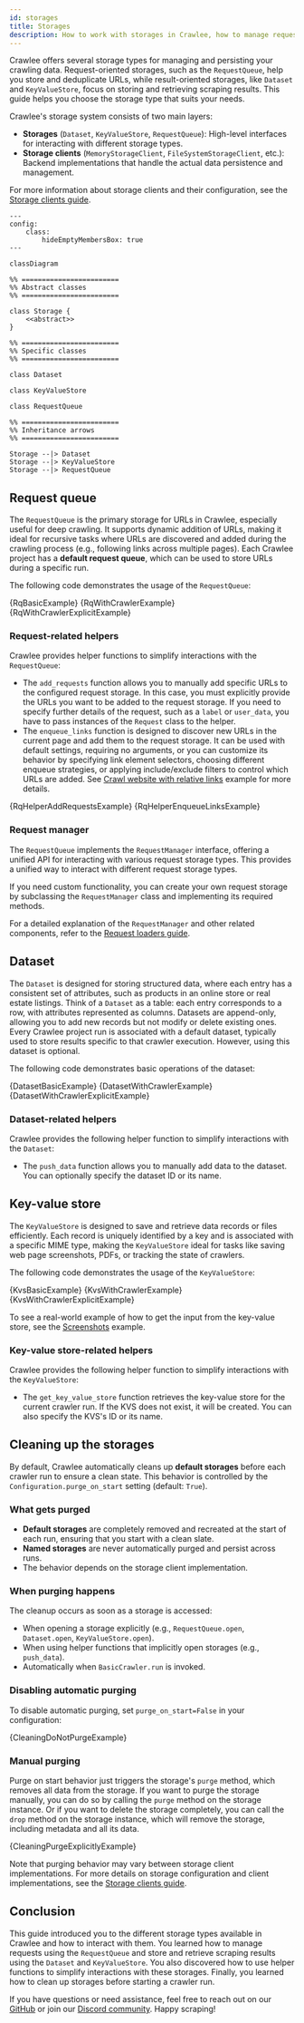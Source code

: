 ```yaml
---
id: storages
title: Storages
description: How to work with storages in Crawlee, how to manage requests and how to store and retrieve scraping results.
---
```







Crawlee offers several storage types for managing and persisting your crawling data. Request-oriented storages, such as the <ApiLink to="class/RequestQueue">`RequestQueue`</ApiLink>, help you store and deduplicate URLs, while result-oriented storages, like <ApiLink to="class/Dataset">`Dataset`</ApiLink> and <ApiLink to="class/KeyValueStore">`KeyValueStore`</ApiLink>, focus on storing and retrieving scraping results. This guide helps you choose the storage type that suits your needs.

Crawlee's storage system consists of two main layers:
- **Storages** (<ApiLink to="class/Dataset">`Dataset`</ApiLink>, <ApiLink to="class/KeyValueStore">`KeyValueStore`</ApiLink>, <ApiLink to="class/RequestQueue">`RequestQueue`</ApiLink>): High-level interfaces for interacting with different storage types.
- **Storage clients** (<ApiLink to="class/MemoryStorageClient">`MemoryStorageClient`</ApiLink>, <ApiLink to="class/FileSystemStorageClient">`FileSystemStorageClient`</ApiLink>, etc.): Backend implementations that handle the actual data persistence and management.

For more information about storage clients and their configuration, see the [Storage clients guide](./storage-clients).

```mermaid
---
config:
    class:
        hideEmptyMembersBox: true
---

classDiagram

%% ========================
%% Abstract classes
%% ========================

class Storage {
    <<abstract>>
}

%% ========================
%% Specific classes
%% ========================

class Dataset

class KeyValueStore

class RequestQueue

%% ========================
%% Inheritance arrows
%% ========================

Storage --|> Dataset
Storage --|> KeyValueStore
Storage --|> RequestQueue
```

## Request queue

The <ApiLink to="class/RequestQueue">`RequestQueue`</ApiLink> is the primary storage for URLs in Crawlee, especially useful for deep crawling. It supports dynamic addition of URLs, making it ideal for recursive tasks where URLs are discovered and added during the crawling process (e.g., following links across multiple pages). Each Crawlee project has a **default request queue**, which can be used to store URLs during a specific run.

The following code demonstrates the usage of the <ApiLink to="class/RequestQueue">`RequestQueue`</ApiLink>:

<Tabs groupId="request_queue">
    <TabItem value="request_queue_basic_example" label="Basic usage" default>
        <RunnableCodeBlock className="language-python" language="python">
            {RqBasicExample}
        </RunnableCodeBlock>
    </TabItem>
    <TabItem value="request_queue_with_crawler" label="Usage with Crawler">
        <RunnableCodeBlock className="language-python" language="python">
            {RqWithCrawlerExample}
        </RunnableCodeBlock>
    </TabItem>
    <TabItem value="request_queue_with_crawler_explicit" label="Explicit usage with Crawler" default>
        <RunnableCodeBlock className="language-python" language="python">
            {RqWithCrawlerExplicitExample}
        </RunnableCodeBlock>
    </TabItem>
</Tabs>

### Request-related helpers

Crawlee provides helper functions to simplify interactions with the <ApiLink to="class/RequestQueue">`RequestQueue`</ApiLink>:

- The <ApiLink to="class/AddRequestsFunction">`add_requests`</ApiLink> function allows you to manually add specific URLs to the configured request storage. In this case, you must explicitly provide the URLs you want to be added to the request storage. If you need to specify further details of the request, such as a `label` or `user_data`, you have to pass instances of the <ApiLink to="class/Request">`Request`</ApiLink> class to the helper.
- The <ApiLink to="class/EnqueueLinksFunction">`enqueue_links`</ApiLink> function is designed to discover new URLs in the current page and add them to the request storage. It can be used with default settings, requiring no arguments, or you can customize its behavior by specifying link element selectors, choosing different enqueue strategies, or applying include/exclude filters to control which URLs are added. See [Crawl website with relative links](../examples/crawl-website-with-relative-links) example for more details.

<Tabs groupId="request_helpers">
    <TabItem value="request_helper_add_requests" label="Add requests" default>
        <RunnableCodeBlock className="language-python" language="python">
            {RqHelperAddRequestsExample}
        </RunnableCodeBlock>
    </TabItem>
    <TabItem value="request_helper_enqueue_links" label="Enqueue links">
        <RunnableCodeBlock className="language-python" language="python">
            {RqHelperEnqueueLinksExample}
        </RunnableCodeBlock>
    </TabItem>
</Tabs>

### Request manager

The <ApiLink to="class/RequestQueue">`RequestQueue`</ApiLink> implements the <ApiLink to="class/RequestManager">`RequestManager`</ApiLink> interface, offering a unified API for interacting with various request storage types. This provides a unified way to interact with different request storage types.

If you need custom functionality, you can create your own request storage by subclassing the <ApiLink to="class/RequestManager">`RequestManager`</ApiLink> class and implementing its required methods.

For a detailed explanation of the <ApiLink to="class/RequestManager">`RequestManager`</ApiLink> and other related components, refer to the [Request loaders guide](https://crawlee.dev/python/docs/guides/request-loaders).

## Dataset

The <ApiLink to="class/Dataset">`Dataset`</ApiLink> is designed for storing structured data, where each entry has a consistent set of attributes, such as products in an online store or real estate listings. Think of a <ApiLink to="class/Dataset">`Dataset`</ApiLink> as a table: each entry corresponds to a row, with attributes represented as columns. Datasets are append-only, allowing you to add new records but not modify or delete existing ones. Every Crawlee project run is associated with a default dataset, typically used to store results specific to that crawler execution. However, using this dataset is optional.

The following code demonstrates basic operations of the dataset:

<Tabs groupId="dataset_storage">
    <TabItem value="dataset_basic_example" label="Basic usage" default>
        <RunnableCodeBlock className="language-python" language="python">
            {DatasetBasicExample}
        </RunnableCodeBlock>
    </TabItem>
    <TabItem value="dataset_with_crawler" label="Usage with Crawler">
        <RunnableCodeBlock className="language-python" language="python">
            {DatasetWithCrawlerExample}
        </RunnableCodeBlock>
    </TabItem>
    <TabItem value="dataset_with_crawler_explicit" label="Explicit usage with Crawler" default>
        <RunnableCodeBlock className="language-python" language="python">
            {DatasetWithCrawlerExplicitExample}
        </RunnableCodeBlock>
    </TabItem>
</Tabs>

### Dataset-related helpers

Crawlee provides the following helper function to simplify interactions with the <ApiLink to="class/Dataset">`Dataset`</ApiLink>:

- The <ApiLink to="class/PushDataFunction">`push_data`</ApiLink> function allows you to manually add data to the dataset. You can optionally specify the dataset ID or its name.

## Key-value store

The <ApiLink to="class/KeyValueStore">`KeyValueStore`</ApiLink> is designed to save and retrieve data records or files efficiently. Each record is uniquely identified by a key and is associated with a specific MIME type, making the <ApiLink to="class/KeyValueStore">`KeyValueStore`</ApiLink> ideal for tasks like saving web page screenshots, PDFs, or tracking the state of crawlers.

The following code demonstrates the usage of the <ApiLink to="class/KeyValueStore">`KeyValueStore`</ApiLink>:

<Tabs groupId="kv_storage">
    <TabItem value="kvs_basic_example" label="Basic usage" default>
        <RunnableCodeBlock className="language-python" language="python">
            {KvsBasicExample}
        </RunnableCodeBlock>
    </TabItem>
    <TabItem value="kvs_with_crawler" label="Usage with Crawler">
        <RunnableCodeBlock className="language-python" language="python">
            {KvsWithCrawlerExample}
        </RunnableCodeBlock>
    </TabItem>
    <TabItem value="kvs_with_crawler_explicit" label="Explicit usage with Crawler" default>
        <RunnableCodeBlock className="language-python" language="python">
            {KvsWithCrawlerExplicitExample}
        </RunnableCodeBlock>
    </TabItem>
</Tabs>

To see a real-world example of how to get the input from the key-value store, see the [Screenshots](https://crawlee.dev/python/docs/examples/capture-screenshots-using-playwright) example.

### Key-value store-related helpers

Crawlee provides the following helper function to simplify interactions with the <ApiLink to="class/KeyValueStore">`KeyValueStore`</ApiLink>:

- The <ApiLink to="class/GetKeyValueStoreFunction">`get_key_value_store`</ApiLink> function retrieves the key-value store for the current crawler run. If the KVS does not exist, it will be created. You can also specify the KVS's ID or its name.

## Cleaning up the storages

By default, Crawlee automatically cleans up **default storages** before each crawler run to ensure a clean state. This behavior is controlled by the <ApiLink to="class/Configuration#purge_on_start">`Configuration.purge_on_start`</ApiLink> setting (default: `True`).

### What gets purged

- **Default storages** are completely removed and recreated at the start of each run, ensuring that you start with a clean slate.
- **Named storages** are never automatically purged and persist across runs.
- The behavior depends on the storage client implementation.

### When purging happens

The cleanup occurs as soon as a storage is accessed:
- When opening a storage explicitly (e.g., <ApiLink to="class/RequestQueue#open">`RequestQueue.open`</ApiLink>, <ApiLink to="class/Dataset#open">`Dataset.open`</ApiLink>, <ApiLink to="class/KeyValueStore#open">`KeyValueStore.open`</ApiLink>).
- When using helper functions that implicitly open storages (e.g., <ApiLink to="class/PushDataFunction">`push_data`</ApiLink>).
- Automatically when <ApiLink to="class/BasicCrawler#run">`BasicCrawler.run`</ApiLink> is invoked.

### Disabling automatic purging

To disable automatic purging, set `purge_on_start=False` in your configuration:

<RunnableCodeBlock className="language-python" language="python">
    {CleaningDoNotPurgeExample}
</RunnableCodeBlock>

### Manual purging

Purge on start behavior just triggers the storage's `purge` method, which removes all data from the storage. If you want to purge the storage manually, you can do so by calling the `purge` method on the storage instance. Or if you want to delete the storage completely, you can call the `drop` method on the storage instance, which will remove the storage, including metadata and all its data.

<RunnableCodeBlock className="language-python" language="python">
    {CleaningPurgeExplicitlyExample}
</RunnableCodeBlock>

Note that purging behavior may vary between storage client implementations. For more details on storage configuration and client implementations, see the [Storage clients guide](./storage-clients).

## Conclusion

This guide introduced you to the different storage types available in Crawlee and how to interact with them. You learned how to manage requests using the <ApiLink to="class/RequestQueue">`RequestQueue`</ApiLink> and store and retrieve scraping results using the <ApiLink to="class/Dataset">`Dataset`</ApiLink> and <ApiLink to="class/KeyValueStore">`KeyValueStore`</ApiLink>. You also discovered how to use helper functions to simplify interactions with these storages. Finally, you learned how to clean up storages before starting a crawler run.

If you have questions or need assistance, feel free to reach out on our [GitHub](https://github.com/apify/crawlee-python) or join our [Discord community](https://discord.com/invite/jyEM2PRvMU). Happy scraping!
